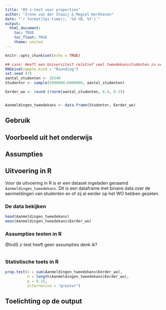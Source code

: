 ```yaml
---
title: "09 z-test voor proporties"
author: "Irene van der Staaij & Megiel Kerkhoven"
date: "`r format(Sys.time(), '%d %B, %Y')`"
output: 
  html_document:
    toc: TRUE
    toc_float: TRUE
    theme: united
---
```


<style>
  .col2 {
    columns: 2 200px;
    -webkit-columns: 2 200px;
    -moz-columns: 2 200px;
  }
</style>

```r
knitr::opts_chunk$set(echo = TRUE)
```


```r
## case: Heeft een Universiteit relatief veel tweedekansstudenten in vergelijking met het landelijke gemiddelde?]
RNGkind(sample.kind = "Rounding")
set.seed (7)
aantal_studenten <- 28348
Studentnr <- sample(5000000:6000000, aantal_studenten)

Eerder_wo <- round (rnorm(aantal_studenten, 0.4, 0.1))


Aanmeldingen_tweedekans <- data.frame(Studentnr, Eerder_wo)
```

## Gebruik

## Voorbeeld uit het onderwijs

## Assumpties

## Uitvoering in R
Voor de uitvoering in R is er een dataset ingeladen genaamd `Aanmeldingen_tweedekans`. Dit is een dataframe met binaire data over de aanmeldingen van studenten en of zij al eerder op het WO hebben gezeten.

### De data bekijken
```r
head(Aanmeldingen_tweedekans)
mean(Aanmeldingen_tweedekans$Eerder_wo)
```

### Assumpties testen in R
@IvdS z-test heeft geen assumpties denk ik?
```r

```

### Statistische toets in R

```r
prop.test(x = sum(Aanmeldingen_tweedekans$Eerder_wo), 
          n = length(Aanmeldingen_tweedekans$Eerder_wo), 
          p = 0.15,
          alternative = "greater")
```

## Toelichting op de output



